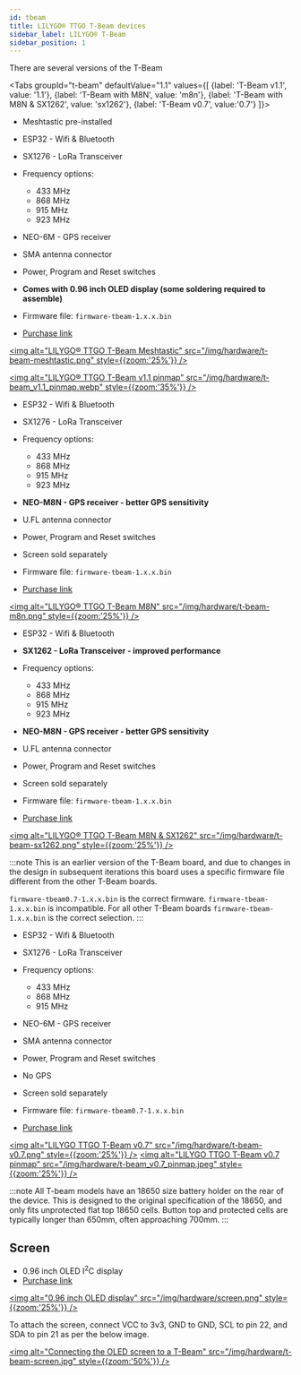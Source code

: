 ```yaml
---
id: tbeam
title: LILYGO® TTGO T-Beam devices
sidebar_label: LILYGO® T-Beam
sidebar_position: 1
---
```



There are several versions of the T-Beam

<Tabs
groupId="t-beam"
defaultValue="1.1"
values={[
{label: 'T-Beam v1.1', value: '1.1'},
{label: 'T-Beam with M8N', value: 'm8n'},
{label: 'T-Beam with M8N & SX1262', value: 'sx1262'},
{label: 'T-Beam v0.7', value:'0.7'}
]}>
<TabItem value="1.1">

- Meshtastic pre-installed
- ESP32 - Wifi & Bluetooth
- SX1276 - LoRa Transceiver
- Frequency options:
  - 433 MHz
  - 868 MHz
  - 915 MHz
  - 923 MHz
- NEO-6M - GPS receiver
- SMA antenna connector
- Power, Program and Reset switches
- **Comes with 0.96 inch OLED display (some soldering required to assemble)**


- Firmware file: `firmware-tbeam-1.x.x.bin`
- [Purchase link](https://www.aliexpress.com/item/4001178678568.html)

[<img alt="LILYGO® TTGO T-Beam Meshtastic" src="/img/hardware/t-beam-meshtastic.png" style={{zoom:'25%'}} />](/img/hardware/t-beam-meshtastic.png)
<!--[<img alt="LILYGO® TTGO T-Beam v1.1" src="/img/hardware/t-beam-v1.1.png" style={{zoom:'35%'}} />](/img/hardware/t-beam-v1.1.png)-->
[<img alt="LILYGO® TTGO T-Beam v1.1 pinmap" src="/img/hardware/t-beam_v1.1_pinmap.webp" style={{zoom:'35%'}} />](/img/hardware/t-beam_v1.1_pinmap.webp)


</TabItem>
<TabItem value="m8n">

- ESP32 - Wifi & Bluetooth
- SX1276 - LoRa Transceiver
- Frequency options:
  - 433 MHz
  - 868 MHz
  - 915 MHz
  - 923 MHz
- **NEO-M8N - GPS receiver - better GPS sensitivity**
- U.FL antenna connector
- Power, Program and Reset switches
- Screen sold separately


- Firmware file: `firmware-tbeam-1.x.x.bin`
- [Purchase link](https://www.aliexpress.com/item/33047631119.html)

[<img alt="LILYGO® TTGO T-Beam M8N" src="/img/hardware/t-beam-m8n.png" style={{zoom:'25%'}} />](/img/hardware/t-beam-m8n.png)


</TabItem>
<TabItem value="sx1262">

- ESP32 - Wifi & Bluetooth
- **SX1262 - LoRa Transceiver - improved performance**
- Frequency options:
  - 433 MHz
  - 868 MHz
  - 915 MHz
  - 923 MHz
- **NEO-M8N - GPS receiver - better GPS sensitivity**
- U.FL antenna connector
- Power, Program and Reset switches
- Screen sold separately


- Firmware file: `firmware-tbeam-1.x.x.bin`
- [Purchase link](https://www.aliexpress.com/item/4001287221970.html)

[<img alt="LILYGO® TTGO T-Beam M8N & SX1262" src="/img/hardware/t-beam-sx1262.png" style={{zoom:'25%'}} />](/img/hardware/t-beam-sx1262.png)


</TabItem>
<TabItem value="0.7">

:::note
This is an earlier version of the T-Beam board, and due to changes in the design in subsequent iterations this board uses a specific firmware file different from the other T-Beam boards.

`firmware-tbeam0.7-1.x.x.bin` is the correct firmware. `firmware-tbeam-1.x.x.bin` is incompatible. For all other T-Beam boards `firmware-tbeam-1.x.x.bin` is the correct selection.
:::

- ESP32 - Wifi & Bluetooth
- SX1276 - LoRa Transceiver
- Frequency options:
  - 433 MHz  
  - 868 MHz
  - 915 MHz
- NEO-6M - GPS receiver
- SMA antenna connector
- Power, Program and Reset switches
- No GPS
- Screen sold separately


- Firmware file: `firmware-tbeam0.7-1.x.x.bin`
- [Purchase link](https://www.aliexpress.com/item/4000469332610.html)

[<img alt="LILYGO TTGO T-Beam v0.7" src="/img/hardware/t-beam-v0.7.png" style={{zoom:'25%'}} />](/img/hardware/t-beam-v0.7.png)
[<img alt="LILYGO TTGO T-Beam v0.7 pinmap" src="/img/hardware/t-beam_v0.7_pinmap.jpeg" style={{zoom:'25%'}} />](/img/hardware/t-beam_v0.7_pinmap.jpeg)

</TabItem>
</Tabs>

:::note
All T-beam models have an 18650 size battery holder on the rear of the device. This is designed to the original specification of the 18650, and only fits unprotected flat top 18650 cells. Button top and protected cells are typically longer than 650mm, often approaching 700mm.
:::

## Screen

- 0.96 inch OLED I<sup>2</sup>C display
- [Purchase link](https://www.aliexpress.com/item/32922106384.html)


[<img alt="0.96 inch OLED display" src="/img/hardware/screen.png" style={{zoom:'25%'}} />](/img/hardware/screen.png)

To attach the screen, connect VCC to 3v3, GND to GND, SCL to pin 22, and SDA to pin 21 as per the below image.

[<img alt="Connecting the OLED screen to a T-Beam" src="/img/hardware/t-beam-screen.jpg" style={{zoom:'50%'}} />](/img/hardware/t-beam-screen.jpg)